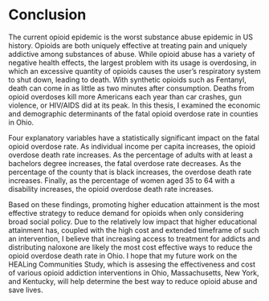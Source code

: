 # Conclusion {-}

The current opioid epidemic is the worst substance abuse epidemic in US history. Opioids are both uniquely effective at treating pain and uniquely addictive among substances of abuse. While opioid abuse has a variety of negative health effects, the largest problem with its usage is overdosing, in which an excessive quantity of opioids causes the user's respiratory system to shut down, leading to death. With synthetic opioids such as Fentanyl, death can come in as little as two minutes after consumption. Deaths from opioid overdoses kill more Americans each year than car crashes, gun violence, or HIV/AIDS did at its peak. In this thesis, I examined the economic and demographic determinants of the fatal opioid overdose rate in counties in Ohio.

Four explanatory variables have a statistically significant impact on the fatal opioid overdose rate. As individual income per capita increases, the opioid overdose death rate increases. As the percentage of adults with at least a bachelors degree increases, the fatal overdose rate decreases. As the percentage of the county that is black increases, the overdose death rate increases. Finally, as the percentage of women aged 35 to 64 with a disability increases, the opioid overdose death rate increases.

Based on these findings, promoting higher education attainment is the most effective strategy to reduce demand for opioids when only considering broad social policy. Due to the relatively low impact that higher educational attainment has, coupled with the high cost and extended timeframe of such an intervention, I believe that increasing access to treatment for addicts and distributing naloxone are likely the most cost effective ways to reduce the opioid overdose death rate in Ohio. I hope that my future work on the HEALing Communities Study, which is assesing the effectiveness and cost of various opioid addiction interventions in Ohio, Massachusetts, New York, and Kentucky, will help determine the best way to reduce opioid abuse and save lives.